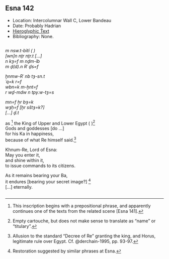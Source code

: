 ## Esna 142 {-}  
  
- Location: Intercolumnar Wall C, Lower Bandeau   
- Date: Probably Hadrian  
- [Hieroglyphic Text](https://www.ifao.egnet.net/uploads/publications/enligne/Temples-Esna002.pdf#page=326){target="_blank"}  
- Bibliography: None.  
  
<style>  
  .col2 {  
    columns: 2 300px;         /* number of columns and width in pixels*/  
    -webkit-columns: 2 300px; /* chrome, safari */  
    -moz-columns: 2 300px;    /* firefox */  
    -webkit-column-break-inside: avoid;  
    -page-break-inside: avoid;  
    -break-inside: avoid;  
  }  
  
</style>  
  
<div class="col2">  
  
*m nsw.t-bỉtỉ (  ) *  
*[wn]n nṯr nṯr.t [...]  *  
  *n kȝ=f m nḏm-ỉb  *  
*m ḏ(d).n Rʿ ḏs=f  *  
    
*ẖnmw-Rʿ nb tȝ-sn.t  *  
*ʿq=k r=f  *  
*wbn=k m-ḫnt=f  *  
  *r wḏ-mdw n tpy.w-tȝ=s  *  
    
*mn=f ẖr bȝ=k  *  
*wȝḥ=f [ẖr sštȝ=k?]  *  
*[...] ḏ.t  *  
  
as [^fn-142-1] the King of Upper and Lower Egypt ( )[^fn-142-2]  
Gods and goddesses [do ...]  
  for his Ka in happiness,  
because of what Re himself said.[^fn-142-3]  
  
Khnum-Re, Lord of Esna:  
May you enter it,  
and shine within it,  
  to issue commands to its citizens.  
    
As it remains bearing your Ba,  
it endures [bearing your secret image?] [^fn-142-4]  
[...] eternally.  
  
</div>  
  
[^fn-142-1]: This inscription begins with a prepositional phrase, and apparently continues one of the texts from the related scene [Esna 141].  
[^fn-142-2]: Empty cartouche, but does not make sense to translate as "name" or "titulary".  
[^fn-142-3]: Allusion to the standard "Decree of Re" granting the king, and Horus, legitimate rule over Egypt. Cf. @derchain-1995, pp. 93-97.  
[^fn-142-4]: Restoration suggested by similar phrases at Esna.